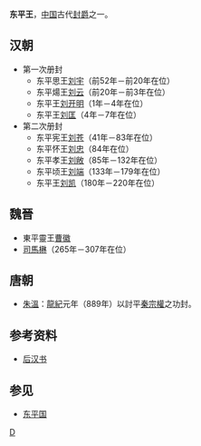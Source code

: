 '''东平王'''，[[中国|中国]]古代[[封爵|封爵]]之一。

==汉朝==
*第一次册封 
**东平思王[[刘宇_(东平王)|刘宇]]（前52年－前20年在位）
**东平煬王[[刘云_(东平王)|刘云]]（前20年－前3年在位）
**东平王[[劉開明|刘开明]]（1年－4年在位）
**东平王[[刘匡_(东平王)|刘匡]]（4年－7年在位）
*第二次册封 
**东平宪王[[刘苍|刘苍]]（41年－83年在位）
**东平怀王[[劉忠_(東平王)|刘忠]]（84年在位）
**东平孝王[[劉敞_(東平王)|刘敞]]（85年－132年在位）
**东平顷王[[劉端_(東平王)|刘端]]（133年－179年在位）
**东平王[[劉凱_(東漢)|刘凯]]（180年－220年在位）

==魏晉==
*東平靈王[[曹徽|曹徽]]
*[[司馬楙|司馬楙]]（265年－307年在位）

==唐朝==
*[[朱溫|朱溫]]：[[龍紀|龍紀]]元年（889年）以討平[[秦宗權|秦宗權]]之功封。

==参考资料==
*[[后汉书|后汉书]]

==参见==
*[[东平国|东平国]]

{{Disambiguation|Cat=三字中国王爵消歧义}}
[[Category:汉朝诸侯王封号|D]]
